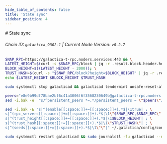 ```yaml
---
hide_table_of_contents: false
title: 'State sync'
sidebar_position: 4
---
```


<div class="h1-with-icon icon-galactica">
  # State sync
</div>

###### Chain ID: `galactica_9302-1` | Current Node Version: `v0.2.7`

```bash
SNAP_RPC=https://galactica-t-rpc.noders.services:443 && \
LATEST_HEIGHT=$(curl -s $SNAP_RPC/block | jq -r .result.block.header.height); \
BLOCK_HEIGHT=$((LATEST_HEIGHT - 2000)); \
TRUST_HASH=$(curl -s "$SNAP_RPC/block?height=$BLOCK_HEIGHT" | jq -r .result.block_id.hash) && \
echo $LATEST_HEIGHT $BLOCK_HEIGHT $TRUST_HASH
```

```bash
sudo systemctl stop galacticad && galacticad tendermint unsafe-reset-all --home ~/.galactica --keep-addr-book
```

```bash
peers="e8e9b99df78bae2bf6c41a3006f6f3568230649b@galactica-t-rpc.noders.services:27456"
sed -i.bak -e  "s/^persistent_peers *=.*/persistent_peers = \"$peers\"/" ~/.galactica/config/config.toml
```

```bash
sed -i.bak -E "s|^(enable[[:space:]]+=[[:space:]]+).*$|\1true| ; \
s|^(rpc_servers[[:space:]]+=[[:space:]]+).*$|\1\"$SNAP_RPC,$SNAP_RPC\"| ; \
s|^(trust_height[[:space:]]+=[[:space:]]+).*$|\1$BLOCK_HEIGHT| ; \
s|^(trust_hash[[:space:]]+=[[:space:]]+).*$|\1\"$TRUST_HASH\"| ; \
s|^(seeds[[:space:]]+=[[:space:]]+).*$|\1\"\"|" ~/.galactica/config/config.toml
```

```bash
sudo systemctl restart galacticad && sudo journalctl -fu galacticad --no-hostname -o cat
```
